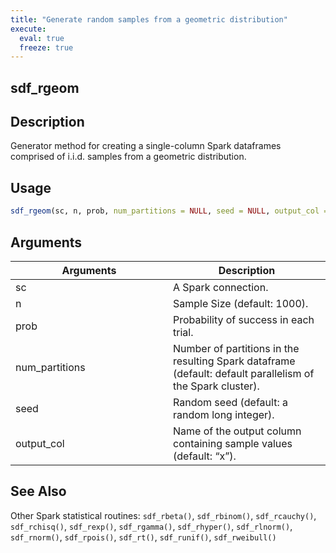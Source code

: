 ```yaml
---
title: "Generate random samples from a geometric distribution"
execute:
  eval: true
  freeze: true
---
```


## sdf_rgeom

## Description
Generator method for creating a single-column Spark dataframes comprised of i.i.d. samples from a geometric distribution.


## Usage
```r
sdf_rgeom(sc, n, prob, num_partitions = NULL, seed = NULL, output_col = "x")
```

## Arguments
|Arguments|Description|
|---|---|
| sc | A Spark connection. |
| n | Sample Size (default: 1000). |
| prob | Probability of success in each trial. |
| num_partitions | Number of partitions in the resulting Spark dataframe (default: default parallelism of the Spark cluster). |
| seed | Random seed (default: a random long integer). |
| output_col | Name of the output column containing sample values (default: "x"). |







## See Also
Other Spark statistical routines: `sdf_rbeta()`, `sdf_rbinom()`, `sdf_rcauchy()`, `sdf_rchisq()`, `sdf_rexp()`, `sdf_rgamma()`, `sdf_rhyper()`, `sdf_rlnorm()`, `sdf_rnorm()`, `sdf_rpois()`, `sdf_rt()`, `sdf_runif()`, `sdf_rweibull()`

